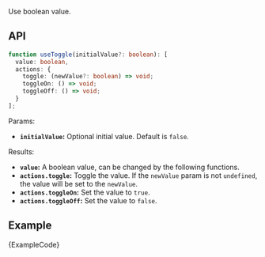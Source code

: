 
Use boolean value.

## API

```ts
function useToggle(initialValue?: boolean): [
  value: boolean,
  actions: {
    toggle: (newValue?: boolean) => void;
    toggleOn: () => void;
    toggleOff: () => void;
  }
];
```

Params:

- **`initialValue`:** Optional initial value. Default is `false`.

Results:

- **`value`:** A boolean value, can be changed by the following functions.
- **`actions.toggle`:** Toggle the value. If the `newValue` param is not `undefined`, the value will be set to the `newValue`.
- **`actions.toggleOn`:** Set the value to `true`.
- **`actions.toggleOff`:** Set the value to `false`.

## Example

<ExampleBlock>
  <Example />
</ExampleBlock>
<CodeBlock language="tsx">{ExampleCode}</CodeBlock>
